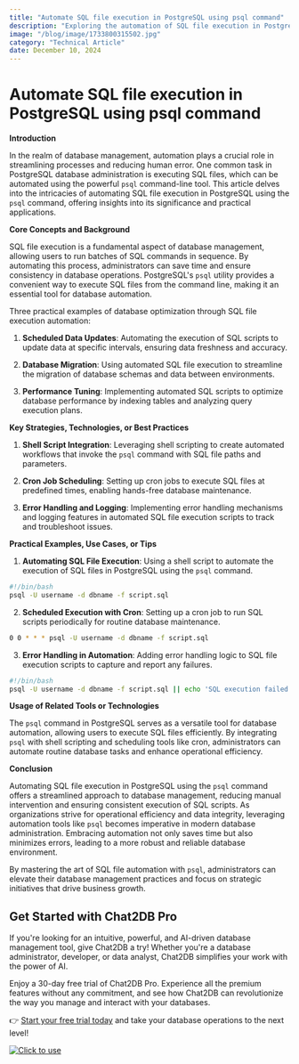 ```yaml
---
title: "Automate SQL file execution in PostgreSQL using psql command"
description: "Exploring the automation of SQL file execution in PostgreSQL using the psql command, enhancing efficiency and reducing manual effort."
image: "/blog/image/1733800315502.jpg"
category: "Technical Article"
date: December 10, 2024
---
```


# Automate SQL file execution in PostgreSQL using psql command

**Introduction**

In the realm of database management, automation plays a crucial role in streamlining processes and reducing human error. One common task in PostgreSQL database administration is executing SQL files, which can be automated using the powerful `psql` command-line tool. This article delves into the intricacies of automating SQL file execution in PostgreSQL using the `psql` command, offering insights into its significance and practical applications.

**Core Concepts and Background**

SQL file execution is a fundamental aspect of database management, allowing users to run batches of SQL commands in sequence. By automating this process, administrators can save time and ensure consistency in database operations. PostgreSQL's `psql` utility provides a convenient way to execute SQL files from the command line, making it an essential tool for database automation.

Three practical examples of database optimization through SQL file execution automation:

1. **Scheduled Data Updates**: Automating the execution of SQL scripts to update data at specific intervals, ensuring data freshness and accuracy.

2. **Database Migration**: Using automated SQL file execution to streamline the migration of database schemas and data between environments.

3. **Performance Tuning**: Implementing automated SQL scripts to optimize database performance by indexing tables and analyzing query execution plans.

**Key Strategies, Technologies, or Best Practices**

1. **Shell Script Integration**: Leveraging shell scripting to create automated workflows that invoke the `psql` command with SQL file paths and parameters.

2. **Cron Job Scheduling**: Setting up cron jobs to execute SQL files at predefined times, enabling hands-free database maintenance.

3. **Error Handling and Logging**: Implementing error handling mechanisms and logging features in automated SQL file execution scripts to track and troubleshoot issues.

**Practical Examples, Use Cases, or Tips**

1. **Automating SQL File Execution**: Using a shell script to automate the execution of SQL files in PostgreSQL using the `psql` command.

```bash
#!/bin/bash
psql -U username -d dbname -f script.sql
```

2. **Scheduled Execution with Cron**: Setting up a cron job to run SQL scripts periodically for routine database maintenance.

```bash
0 0 * * * psql -U username -d dbname -f script.sql
```

3. **Error Handling in Automation**: Adding error handling logic to SQL file execution scripts to capture and report any failures.

```bash
#!/bin/bash
psql -U username -d dbname -f script.sql || echo 'SQL execution failed'
```

**Usage of Related Tools or Technologies**

The `psql` command in PostgreSQL serves as a versatile tool for database automation, allowing users to execute SQL files efficiently. By integrating `psql` with shell scripting and scheduling tools like cron, administrators can automate routine database tasks and enhance operational efficiency.

**Conclusion**

Automating SQL file execution in PostgreSQL using the `psql` command offers a streamlined approach to database management, reducing manual intervention and ensuring consistent execution of SQL scripts. As organizations strive for operational efficiency and data integrity, leveraging automation tools like `psql` becomes imperative in modern database administration. Embracing automation not only saves time but also minimizes errors, leading to a more robust and reliable database environment.

By mastering the art of SQL file automation with `psql`, administrators can elevate their database management practices and focus on strategic initiatives that drive business growth.


## Get Started with Chat2DB Pro

If you're looking for an intuitive, powerful, and AI-driven database management tool, give Chat2DB a try! Whether you're a database administrator, developer, or data analyst, Chat2DB simplifies your work with the power of AI.

Enjoy a 30-day free trial of Chat2DB Pro. Experience all the premium features without any commitment, and see how Chat2DB can revolutionize the way you manage and interact with your databases.

👉 [Start your free trial today](https://chat2db.ai/pricing) and take your database operations to the next level!


[![Click to use](/image/blog/bg/chat2db.jpg)](https://chat2db.ai/)
